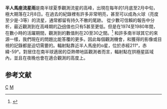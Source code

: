'''半人馬座流星雨'''是南半球夏季觀測流星的高峰，出現在每年的1月底至2月中旬，極大期落在2月8日。在過去的紀錄裡有許多非常明亮，甚至可以成為火球（亮度至少是-3等）的流星，通常都留有持久不散的尾跡。
從少數可信賴的報告中分析，最近觀測到在高峰期的[[ZHR|ZHR]]值也只有5甚至更低。但是在1974至1980年間，在數小時的活躍期間，觀測到的數值則在20至30之間。<ref>{{cite news|title=半人马座阿尔法流星雨8日光临地球|url=http://www.xinhuanet.com/city/2019-02/07/c_1210055619.htm|agency=[[新华社|新华社]]|date=2019-02-07|via=[[新华网|新华网]]|author=周润健|editor=闫丹丹|accessdate=2019-02-07|archive-date=2019-02-07|archive-url=https://web.archive.org/web/20190207061150/http://www.xinhuanet.com/city/2019-02/07/c_1210055619.htm|dead-url=yes}}</ref>
和許多南半球其它的來源一樣，我們現在的問題比能答覆的更多。因此每個觀測機會，和獲得的影像或目視的記錄都是迫切需要的。輻射點靠近半人馬座的α星，位於赤經211°，赤緯-59°。對居住在南半球適居的亞熱帶地區觀測者而言，輻射點在拱極星區域內，並且在夜晚也會在適合觀測的高度上。

== 参考文献 ==
{{reflist}}

{{流星雨}}

[[Category:流星雨|C]]
[[Category:半人馬座|M]]